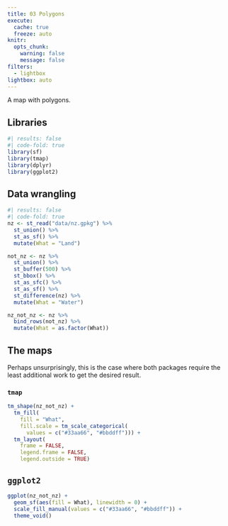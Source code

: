 ```yaml
---
title: 03 Polygons
execute: 
  cache: true
  freeze: auto
knitr:
  opts_chunk: 
    warning: false
    message: false
filters:
  - lightbox
lightbox: auto
---
```


A map with polygons.

## Libraries
```r
#| results: false
#| code-fold: true
library(sf)
library(tmap)
library(dplyr)
library(ggplot2)
```

## Data wrangling
```r
#| results: false
#| code-fold: true
nz <- st_read("data/nz.gpkg") %>%
  st_union() %>%
  st_as_sf() %>%
  mutate(What = "Land")

not_nz <- nz %>% 
  st_union() %>%
  st_buffer(500) %>%
  st_bbox() %>%
  st_as_sfc() %>%
  st_as_sf() %>%
  st_difference(nz) %>%
  mutate(What = "Water")

nz_not_nz <- nz %>%
  bind_rows(not_nz) %>%
  mutate(What = as.factor(What))
```

## The maps
Perhaps unsurprisingly, this is the case where both packages require the least additional work to get the desired result.

### `tmap`
```r
tm_shape(nz_not_nz) + 
  tm_fill(
    fill = "What", 
    fill.scale = tm_scale_categorical(
      values = c("#33aa66", "#bbddff"))) +
  tm_layout(
    frame = FALSE,
    legend.frame = FALSE,
    legend.outside = TRUE)
```

## `ggplot2`
```r
ggplot(nz_not_nz) +
  geom_sf(aes(fill = What), linewidth = 0) +
  scale_fill_manual(values = c("#33aa66", "#bbddff")) +
  theme_void()
```